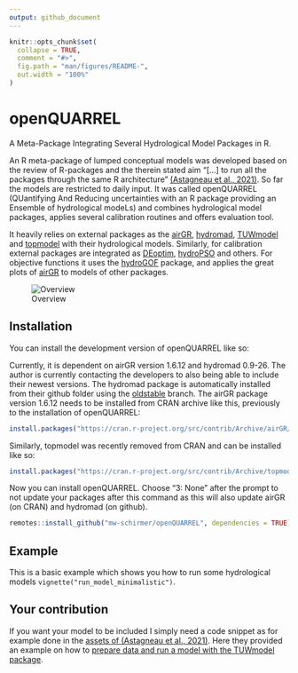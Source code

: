 ```yaml
---
output: github_document
---
```


<!-- README.md is generated from README.Rmd. Please edit that file -->

```r
knitr::opts_chunk$set(
  collapse = TRUE,
  comment = "#>",
  fig.path = "man/figures/README-",
  out.width = "100%"
)
```

# openQUARREL

<!-- badges: start -->

<!-- badges: end -->

A Meta-Package Integrating Several Hydrological Model Packages in R.

An R meta-package of lumped conceptual models was developed based on the review of R-packages and the therein stated aim “[…] to run all the packages through the same R architecture” [(Astagneau et al., 2021)](https://doi.org/10.5194/hess-25-3937-2021). So far the models are restricted to daily input. It was called openQUARREL (QUantifying And Reducing uncertainties with an R package providing an Ensemble of hydrological modeLs) and combines hydrological model packages, applies several calibration routines and offers evaluation tool.

It heavily relies on external packages as the [airGR](https://hydrogr.github.io/airGR/index.html), [hydromad](https://hydromad.github.io/index.html), [TUWmodel](https://rdrr.io/cran/TUWmodel/man/TUWmodel.html) and [topmodel](https://github.com/ICHydro/topmodel) with their hydrological models. Similarly, for calibration external packages are integrated as [DEoptim](https://cran.r-project.org/web/packages/DEoptim/index.html), [hydroPSO](https://github.com/hzambran/hydroPSO) and others. For objective functions it uses the [hydroGOF](https://cran.r-project.org/web/packages/hydroGOF/index.html) package, and applies the great plots of [airGR](https://hydrogr.github.io/airGR/index.html) to models of other packages.

![Overview](man/figures/openQUARREL_overview.png)

## Installation

You can install the development version of openQUARREL like so:

Currently, it is dependent on airGR version 1.6.12 and hydromad 0.9-26. The author is currently contacting the developers to also being able to include their newest versions. The hydromad package is automatically installed from their github folder using the [oldstable](https://github.com/hydromad/hydromad/tree/oldstable) branch. The airGR package version 1.6.12 needs to be installed from CRAN archive like this, previously to the installation of openQUARREL:

```r
install.packages("https://cran.r-project.org/src/contrib/Archive/airGR/airGR_1.6.12.tar.gz", repos = NULL, type = "source")
```

Similarly, topmodel was recently removed from CRAN and can be installed like so:

```r
install.packages("https://cran.r-project.org/src/contrib/Archive/topmodel/topmodel_0.7.5.tar.gz", repos = NULL, type = "source")
```

Now you can install openQUARREL. Choose "3: None" after the prompt to not update your packages after this command as this will also update airGR (on CRAN) and hydromad (on github).

```r
remotes::install_github("mw-schirmer/openQUARREL", dependencies = TRUE)
```

## Example

This is a basic example which shows you how to run some hydrological models `vignette("run_model_minimalistic")`.

## Your contribution

If you want your model to be included I simply need a code snippet as for example done in the [assets of (Astagneau et al., 2021)](https://github.com/hydroGR/hydroModPkgR-article). Here they provided an example on how to [prepare data and run a model with the TUWmodel package](https://github.com/hydroGR/hydroModPkgR-article/blob/master/hydromad_mountainous.R).
